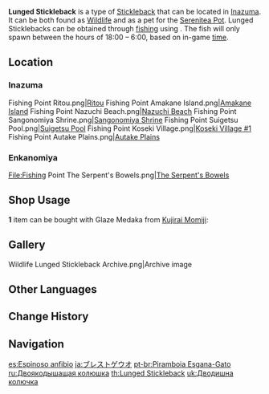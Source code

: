 {{About|the fish|the [[furnishing]]|Ornamental Lunged Stickleback}}
{{Item Infobox
|id           = 131006
|type         = Fish
|invCategory  = Materials
|lbFamily     = Fish
|lbGroup      = Sticklebacks
|lbType       = Wildlife
|image        = Item Lunged Stickleback.png
|quality      = 3
|description  = A swift, fierce fish with spiny fins whose spiny mouth can pierce the current when it swims at full speed. Its capabilities have earned it the nicknames "The Cutter" and "Hard-To-Get."<br />Unlike others of its kind, the lunged stickleback can live in dried, muddy pools for a long time. Other than its gills, it can also breathe through its degenerated scales, which is a feature much more similar to that of amphibians. As such, apart from dealing with uninvited anglers, it also has to deal with an academic vote of no confidence in it still being a stickleback.
|source1      = [[Fishing]]
}}
'''Lunged Stickleback''' is a type of [[Stickleback]] that can be located in [[Inazuma]]. It can be both found as [[Wildlife]] and as a pet for the [[Serenitea Pot]]. Lunged Sticklebacks can be obtained through [[fishing]] using {{Item|Redrot Bait|20}}. The fish will only spawn between the hours of 18:00 – 6:00, based on in-game [[time]].

==Location==
{{main|Fishing Points}}
===Inazuma===
<gallery>
Fishing Point Ritou.png|[[Fishing/Fishing Point#Ritou|Ritou]]
Fishing Point Amakane Island.png|[[Fishing/Fishing Point#Amakane Island|Amakane Island]]
Fishing Point Nazuchi Beach.png|[[Fishing/Fishing Point#Nazuchi Beach|Nazuchi Beach]]
Fishing Point Sangonomiya Shrine.png|[[Fishing/Fishing Point#Sangonomiya Shrine|Sangonomiya Shrine]]
Fishing Point Suigetsu Pool.png|[[Fishing/Fishing Point#Suigetsu Pool|Suigetsu Pool]]
Fishing Point Koseki Village.png|[[Fishing/Fishing Point#Koseki Village 1|Koseki Village #1]]
Fishing Point Autake Plains.png|[[Fishing/Fishing Point#Autake Plains|Autake Plains]]
</gallery>

===Enkanomiya===
<gallery>
File:Fishing Point The Serpent's Bowels.png|[[Fishing/Fishing Point#The Serpent's Bowels|The Serpent's Bowels]]
</gallery>

==Shop Usage==
'''1''' item can be bought with Glaze Medaka from [[Kujirai Momiji]]:

{{Shop/Header|currency=Fish}}
{{Shop|Narukawa Ukai|{{Card|Medaka|20}}{{Card|Glaze Medaka|20}}{{Card|Lunged Stickleback|20}}{{Card|Purple Shirakodai|20}}|1}}
{{Shop/Footer}}
==Gallery==
<gallery>
Wildlife Lunged Stickleback Archive.png|Archive image
</gallery>

==Other Languages==
{{Other Languages
|en      = Lunged Stickleback
|zhs     = 肺棘鱼
|zhs_rm  = Fèi Jíyú
|zht     = 肺棘魚
|zht_rm  = Fèi Jíyú
|zh_tl   = Lunged Spiny Fish
|ja      = ブレストゲウオ
|ja_rm   = Buresu Toge Uo
|ja_tl   = Breathing Stickleback
|ko      = 부레 가시고기
|ko_rm   = Bure Gashigogi
|ko_tl   = Swim-Bladder {{w|Amur stickleback|Amur Stickleback}}
|es      = Espinoso anfibio
|es_tl   = Spiny Amphibian
|fr      = Épinoche pulmonée
|fr_tl   = Lunged Stickleback
|ru      = Двоякодышащая колюшка
|ru_tl   = Double-breathing Stickleback
|th      = Lunged Stickleback
|vi      = Cá Thân Gai
|vi_tl   = 
|de      = Lungenstichling
|de_tl   = Lung Stickleback
|id      = Lunged Stickleback
|pt      = Piramboia
|pt_tl   = 
|tr      = Solungaçlı Dikence Balığı
|tr_tl   = 
|it      = Spinarello
|it_tl   = 
}}

==Change History==
{{Change History|2.1}}

==Navigation==
{{Material Navbox|type=Fishing Materials|state=collapsed}}
{{Wildlife Navbox}}

[[es:Espinoso anfibio]]
[[ja:ブレストゲウオ]]
[[pt-br:Piramboia Esgana-Gato]]
[[ru:Двоякодышащая колюшка]]
[[th:Lunged Stickleback]]
[[uk:Дводишна колючка]]